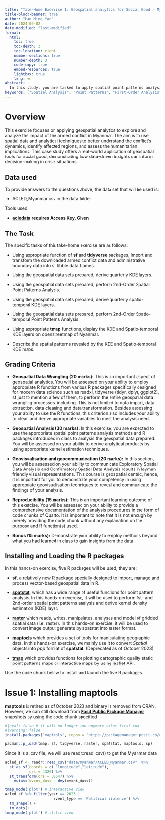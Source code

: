 ```yaml
---
title: "Take-Home Exercise 1: Geospatial analytics for Social Good - Myanmar Arm Conflict Case Study"
title-block-banner: true
author: "Han Ming Yan"
date: 2024-09-02
date-modified: "last-modified"
format:
  html:
    toc: true
    toc-depth: 3
    toc-location: right
    number-sections: true
    number-depth: 3
    code-copy: true
    embed-resources: true
    lightbox: true
    lang: en
abstract: |
  In this study, you are tasked to apply spatial point patterns analysis methods to discover the spatial and spatio-temporal distribution of armed conflict in Myanmar.
keywords: ["Spatial Analysis", "Point Patterns", "First-Order Analysis", "Second-Order Analysis", "Monte Carlo simulation", "Myanmar", "Myanmar Civil War Crisis"]
---
```


# **Overview**

This exercise focuses on applying geospatial analytics to explore and analyze the impact of the armed conflict in Myanmar. The aim is to use spatial data and analytical techniques to better understand the conflict's dynamics, identify affected regions, and assess the humanitarian implications. This case study offers a real-world application of geospatial tools for social good, demonstrating how data-driven insights can inform decision-making in crisis situations.

## **Data used**

To provide answers to the questions above, the data set that will be used is:

-   ACLED_Myanmar.csv in the data folder

Tools used:

-   [**acledata**](https://acleddata.com/data-export-tool/) **requires Access Key, Given**

::: panel-tabset
## The Task

The specific tasks of this take-home exercise are as follows:

-   Using appropriate function of **sf** and **tidyverse** packages, import and transform the downloaded armed conflict data and administrative boundary data into sf tibble data.frames.

-   Using the geospatial data sets prepared, derive quarterly KDE layers.

-   Using the geospatial data sets prepared, perform 2nd-Order Spatial Point Patterns Analysis.

-   Using the geospatial data sets prepared, derive quarterly spatio-temporal KDE layers.

-   Using the geospatial data sets prepared, perform 2nd-Order Spatio-temporal Point Patterns Analysis.

-   Using appropriate **tmap** functions, display the KDE and Spatio-temporal KDE layers on openstreetmap of Myanmar.

-   Describe the spatial patterns revealed by the KDE and Spatio-temporal KDE maps.

## Grading Criteria

-   **Geospatial Data Wrangling (20 marks):** This is an important aspect of geospatial analytics. You will be assessed on your ability to employ appropriate R functions from various R packages specifically designed for modern data science such as readxl, tidyverse (tidyr, dplyr, ggplot2), sf just to mention a few of them, to perform the entire geospatial data wrangling processes, including. This is not limited to data import, data extraction, data cleaning and data transformation. Besides assessing your ability to use the R functions, this criterion also includes your ability to clean and derive appropriate variables to meet the analysis need.

```{=html}
<!-- -->
```
-   **Geospatial Analysis (30 marks):** In this exercise, you are expected to use the appropriate spatial point patterns analysis methods and R packages introduced in class to analysis the geospatial data prepared. You will be assessed on your ability to derive analytical products by using appropriate kernel estimation techniques.

-   **Geovisualisation and geocommunication (20 marks):** In this section, you will be assessed on your ability to communicate Exploratory Spatial Data Analysis and Confirmatory Spatial Data Analysis results in layman friendly visual representations. This course is geospatial centric, hence, it is important for you to demonstrate your competency in using appropriate geovisualisation techniques to reveal and communicate the findings of your analysis.

-   **Reproducibility (15 marks):** This is an important learning outcome of this exercise. You will be assessed on your ability to provide a comprehensive documentation of the analysis procedures in the form of code chunks of Quarto. It is important to note that it is not enough by merely providing the code chunk without any explanation on the purpose and R function(s) used.

-   **Bonus (15 marks):** Demonstrate your ability to employ methods beyond what you had learned in class to gain insights from the data.
:::

## **Installing and Loading the R packages**

In this hands-on exercise, five R packages will be used, they are:

-   [**sf**](https://r-spatial.github.io/sf/), a relatively new R package specially designed to import, manage and process vector-based geospatial data in R.

-   [**spatstat**](https://spatstat.org/), which has a wide range of useful functions for point pattern analysis. In this hands-on exercise, it will be used to perform 1st- and 2nd-order spatial point patterns analysis and derive kernel density estimation (KDE) layer.

-   [**raster**](https://cran.r-project.org/web/packages/raster/) which reads, writes, manipulates, analyses and model of gridded spatial data (i.e. raster). In this hands-on exercise, it will be used to convert image output generate by spatstat into raster format.

-   [**maptools**](https://cran.r-project.org/web/packages/maptools/index.html) which provides a set of tools for manipulating geographic data. In this hands-on exercise, we mainly use it to convert *Spatial* objects into *ppp* format of **spatstat**. (Deprecated as of October 2023)

-   [**tmap**](https://cran.r-project.org/web/packages/tmap/index.html) which provides functions for plotting cartographic quality static point patterns maps or interactive maps by using [leaflet](https://leafletjs.com/) API.

Use the code chunk below to install and launch the five R packages.

# Issue 1: Installing maptools

**maptools** is retired as of October 2023 and binary is removed from CRAN. However, we can still download from [**Posit Public Package Manager**](https://packagemanager.posit.co/client/) snapshots by using the code chunk specified

```r
#|eval: false # it will no longer run anymore after first run
#|warning: false
install.packages("maptools", repos = "https://packagemanager.posit.co/cran/2023-10-13")
```

```r
pacman::p_load(tmap, sf, tidyverse, raster, spatstat, maptools, sp)
```

Since it is a .csv file, we will use readr::read_csv() to get the Myanmar data

```r
acled_sf <- readr::read_csv("data/myanmar/ACLED_Myanmar.csv") %>%
  st_as_sf(coords = c( "longitude","latitude"),
           crs = 4326) %>%
  st_transform(crs = 32647) %>%
    mutate(event_date = dmy(event_date))
```

```r
tmap_mode('plot') # interactive view
acled_sf %>% filter(year == 2023 |
                      event_type == 'Political Violence') %>%
  tm_shape() + 
  tm_dots()
tmap_mode('plot') # static view
```
